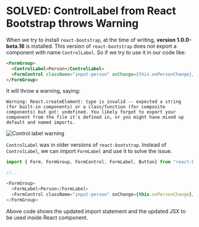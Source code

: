 
<Layout>
<SEO title="SOLVED: ControlLabel from React Bootstrap throws Warning" />
<JSLayout>

# SOLVED: ControlLabel from React Bootstrap throws Warning

When we try to install `react-bootstrap`, at the time of writing, __version 1.0.0-beta.16__ is installed. This version of `react-bootstrap` does not export a component with name `ControlLabel`. So if we try to use it in our code like:

```html
<FormGroup>
  <ControlLabel>Person</ControlLabel>
  <FormControl className="input-person" onChange={this.onPersonChange}/>
</FormGroup>
```

It will throw a warning, saying:

```
Warning: React.createElement: type is invalid -- expected a string (for built-in components) or a class/function (for composite components) but got: undefined. You likely forgot to export your component from the file it's defined in, or you might have mixed up default and named imports.
```
<Image src={imageControlLabel} alt="Control label warning" />

`ControlLabel` was in older versions of `react-bootstrap`. Instead of `ControlLabel`, we can import `FormLabel` and use it to solve the issue.

```javascript
import { Form, FormGroup, FormControl, FormLabel, Button} from "react-bootstrap";

//...

<FormGroup>
  <FormLabel>Person</FormLabel>
  <FormControl className="input-person" onChange={this.onPersonChange}/>
</FormGroup>
```

Above code shows the updated import statement and the updated JSX to be used inside React component.

</JSLayout>
</Layout>
